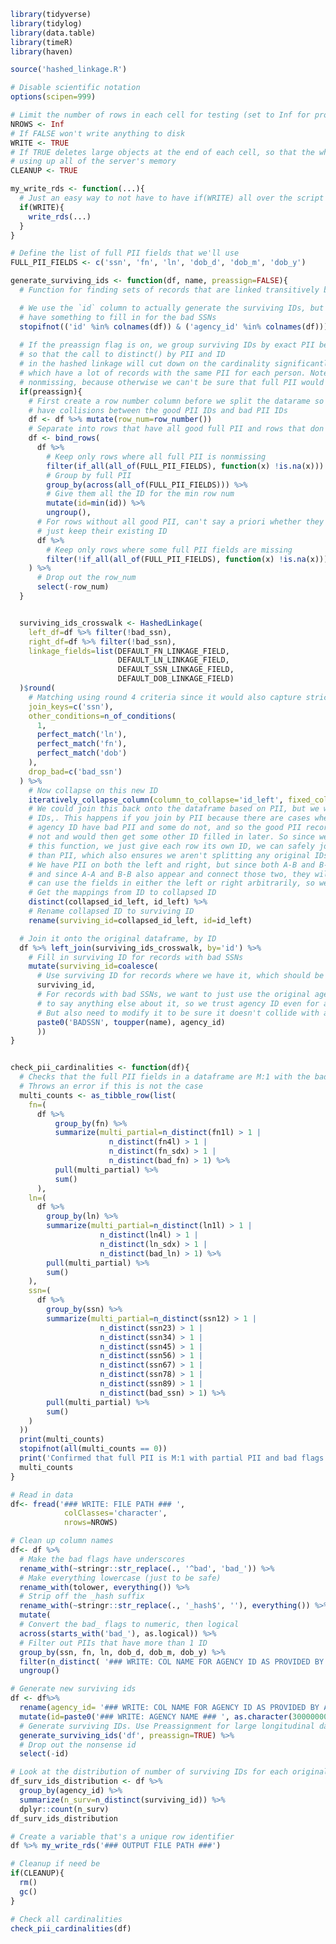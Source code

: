 ```r
library(tidyverse)
library(tidylog)
library(data.table)
library(timeR)
library(haven)

source('hashed_linkage.R')

# Disable scientific notation
options(scipen=999)

# Limit the number of rows in each cell for testing (set to Inf for production)
NROWS <- Inf
# If FALSE won't write anything to disk
WRITE <- TRUE
# If TRUE deletes large objects at the end of each cell, so that the whole notebook can be run without
# using up all of the server's memory
CLEANUP <- TRUE

my_write_rds <- function(...){
  # Just an easy way to not have to have if(WRITE) all over the script but still control it with one parameter
  if(WRITE){
    write_rds(...)
  }
}
```


```r
# Define the list of full PII fields that we'll use
FULL_PII_FIELDS <- c('ssn', 'fn', 'ln', 'dob_d', 'dob_m', 'dob_y')

generate_surviving_ids <- function(df, name, preassign=FALSE){
  # Function for finding sets of records that are linked transitively by either PII or ID

  # We use the `id` column to actually generate the surviving IDs, but also need an `agency_id` column to
  # have something to fill in for the bad SSNs
  stopifnot(('id' %in% colnames(df)) & ('agency_id' %in% colnames(df)))
  
  # If the preassign flag is on, we group surviving IDs by exact PII before the linkage,
  # so that the call to distinct() by PII and ID
  # in the hashed linkage will cut down on the cardinality significantly. This is especially useful for agencies
  # which have a lot of records with the same PII for each person. Note that this only works if all full PII is
  # nonmissing, because otherwise we can't be sure that full PII would result in the same surviving ID.
  if(preassign){
    # First create a row number column before we split the datarame so that we don't
    # have collisions between the good PII IDs and bad PII IDs
    df <- df %>% mutate(row_num=row_number())
    # Separate into rows that have all good full PII and rows that don't
    df <- bind_rows(
      df %>%
        # Keep only rows where all full PII is nonmissing
        filter(if_all(all_of(FULL_PII_FIELDS), function(x) !is.na(x))) %>%
        # Group by full PII
        group_by(across(all_of(FULL_PII_FIELDS))) %>%
        # Give them all the ID for the min row num
        mutate(id=min(id)) %>%
        ungroup(),
      # For rows without all good PII, can't say a priori whether they'll end up with the same surviving ID, so
      # just keep their existing ID
      df %>%
        # Keep only rows where some full PII fields are missing
        filter(!if_all(all_of(FULL_PII_FIELDS), function(x) !is.na(x)))
    ) %>%
      # Drop out the row_num
      select(-row_num)
  }


  surviving_ids_crosswalk <- HashedLinkage(
    left_df=df %>% filter(!bad_ssn),
    right_df=df %>% filter(!bad_ssn),
    linkage_fields=list(DEFAULT_FN_LINKAGE_FIELD, 
                        DEFAULT_LN_LINKAGE_FIELD,
                        DEFAULT_SSN_LINKAGE_FIELD, 
                        DEFAULT_DOB_LINKAGE_FIELD)
  )$round(
    # Matching using round 4 criteria since it would also capture stricter matches. 
    join_keys=c('ssn'),
    other_conditions=n_of_conditions(
      1,
      perfect_match('ln'),
      perfect_match('fn'),
      perfect_match('dob')
    ),
    drop_bad=c('bad_ssn')
  ) %>%
    # Now collapse on this new ID
    iteratively_collapse_column(column_to_collapse='id_left', fixed_columns=c('id_right')) %>%
    # We could join this back onto the dataframe based on PII, but we want to not split IDs into multiple surviving
    # IDs,. This happens if you join by PII because there are cases where some records within an 
    # agency ID have bad PII and some do not, and so the good PII records would join by PII but the bad records would
    # not and would then get some other ID filled in later. So since we've handled ID before the data is passed into
    # this function, we just give each row its own ID, we can safely join by ID rather
    # than PII, which also ensures we aren't splitting any original IDs across multiple IDs.
    # We have PII on both the left and right, but since both A-B and B-A should appear in the self-linked df,
    # and since A-A and B-B also appear and connect those two, they will all have the same surviving ID, so we
    # can use the fields in either the left or right arbitrarily, so we just use left.
    # Get the mappings from ID to collapsed ID
    distinct(collapsed_id_left, id_left) %>%
    # Rename collapsed ID to surviving ID
    rename(surviving_id=collapsed_id_left, id=id_left)

  # Join it onto the original dataframe, by ID
  df %>% left_join(surviving_ids_crosswalk, by='id') %>%
    # Fill in surviving ID for records with bad SSNs
    mutate(surviving_id=coalesce(
      # Use surviving ID for records where we have it, which should be all records with good SSNS
      surviving_id,
      # For records with bad SSNs, we want to just use the original agency ID - we don't have enough info
      # to say anything else about it, so we trust agency ID even for agencies where we don't do that for good records.
      # But also need to modify it to be sure it doesn't collide with any of the actual surviving IDs, so we prepend BADSSN to it
      paste0('BADSSN', toupper(name), agency_id)
      ))
}


check_pii_cardinalities <- function(df){
  # Checks that the full PII fields in a dataframe are M:1 with the bad flags and with the partial PII fields
  # Throws an error if this is not the case
  multi_counts <- as_tibble_row(list(
    fn=(
      df %>%
          group_by(fn) %>%
          summarize(multi_partial=n_distinct(fn1l) > 1 |
                      n_distinct(fn4l) > 1 |
                      n_distinct(fn_sdx) > 1 |
                      n_distinct(bad_fn) > 1) %>%
          pull(multi_partial) %>%
          sum()
      ),
    ln=(
      df %>%
        group_by(ln) %>%
        summarize(multi_partial=n_distinct(ln1l) > 1 |
                    n_distinct(ln4l) > 1 |
                    n_distinct(ln_sdx) > 1 |
                    n_distinct(bad_ln) > 1) %>%
        pull(multi_partial) %>%
        sum()
    ),
    ssn=(
      df %>%
        group_by(ssn) %>%
        summarize(multi_partial=n_distinct(ssn12) > 1 |
                    n_distinct(ssn23) > 1 |
                    n_distinct(ssn34) > 1 |
                    n_distinct(ssn45) > 1 |
                    n_distinct(ssn56) > 1 |
                    n_distinct(ssn67) > 1 |
                    n_distinct(ssn78) > 1 |
                    n_distinct(ssn89) > 1 |
                    n_distinct(bad_ssn) > 1) %>%
        pull(multi_partial) %>%
        sum()
    )
  ))
  print(multi_counts)
  stopifnot(all(multi_counts == 0))
  print('Confirmed that full PII is M:1 with partial PII and bad flags :)')
  multi_counts
}

```


```r

# Read in data
df<- fread('### WRITE: FILE PATH ### ',
            colClasses='character',
            nrows=NROWS)

# Clean up column names
df<- df %>%
  # Make the bad flags have underscores
  rename_with(~stringr::str_replace(., '^bad', 'bad_')) %>%
  # Make everything lowercase (just to be safe)
  rename_with(tolower, everything()) %>%
  # Strip off the _hash suffix
  rename_with(~stringr::str_replace(., '_hash$', ''), everything()) %>%
  mutate(
  # Convert the bad_ flags to numeric, then logical
  across(starts_with('bad_'), as.logical)) %>%
  # Filter out PIIs that have more than 1 ID 
  group_by(ssn, fn, ln, dob_d, dob_m, dob_y) %>%
  filter(n_distinct( '### WRITE: COL NAME FOR AGENCY ID AS PROVIDED BY AGENCY ### ') == 1) %>%
  ungroup()

# Generate new surviving ids
df <- df%>%
  rename(agency_id= '### WRITE: COL NAME FOR AGENCY ID AS PROVIDED BY AGENCY ###') %>%
  mutate(id=paste0('### WRITE: AGENCY NAME ### ', as.character(3000000000+row_number()))) %>%
  # Generate surviving IDs. Use Preassignment for large longitudinal datasets because otherwise we will run out of memory. 
  generate_surviving_ids('df', preassign=TRUE) %>%
  # Drop out the nonsense id
  select(-id)

# Look at the distribution of number of surviving IDs for each original ID
df_surv_ids_distribution <- df %>%
  group_by(agency_id) %>%
  summarize(n_surv=n_distinct(surviving_id)) %>%
  dplyr::count(n_surv)
df_surv_ids_distribution

# Create a variable that's a unique row identifier
df %>% my_write_rds('### OUTPUT FILE PATH ###')

# Cleanup if need be
if(CLEANUP){
  rm()
  gc()
}
```


```r
# Check all cardinalities
check_pii_cardinalities(df)
```

